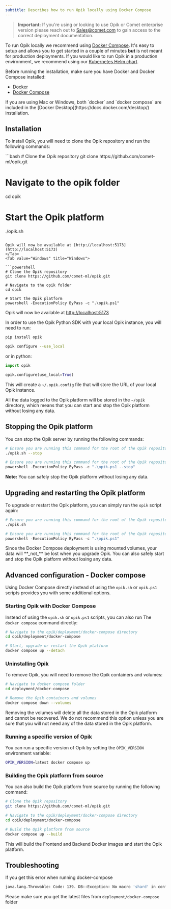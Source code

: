 ```yaml
---
subtitle: Describes how to run Opik locally using Docker Compose
---
```


> **Important:** If you're using or looking to use Opik or Comet enterprise version please reach out to Sales@comet.com to gain access to the correct deployment documentation.

To run Opik locally we recommend using [Docker Compose](https://docs.docker.com/compose/). It's easy to setup and allows you to get started in a couple of minutes **but** is not meant for production deployments. If you would like to run Opik in a production environment, we recommend using our [Kubernetes Helm chart](/self-host/kubernetes).

Before running the installation, make sure you have Docker and Docker Compose installed:

- [Docker](https://docs.docker.com/get-docker/)
- [Docker Compose](https://docs.docker.com/compose/install/)

<Note>
  If you are using Mac or Windows, both `docker` and `docker compose` are included in the [Docker
  Desktop](https://docs.docker.com/desktop/) installation.
</Note>

## Installation

To install Opik, you will need to clone the Opik repository and run the following commands:

<Tabs>
 <Tab value="Linux / Mac" title="Linux / Mac">
```bash
# Clone the Opik repository
git clone https://github.com/comet-ml/opik.git

# Navigate to the opik folder

cd opik

# Start the Opik platform

./opik.sh

````

Opik will now be available at [http://localhost:5173](http://localhost:5173)
</Tab>
<Tab value="Windows" title="Windows">

```powershell
# Clone the Opik repository
git clone https://github.com/comet-ml/opik.git

# Navigate to the opik folder
cd opik

# Start the Opik platform
powershell -ExecutionPolicy ByPass -c ".\opik.ps1"
````

Opik will now be available at [http://localhost:5173](http://localhost:5173)

</Tab>
</Tabs>

<Tip>
In order to use the Opik Python SDK with your local Opik instance, you will need to run:

```bash
pip install opik

opik configure --use_local
```

or in python:

```python
import opik

opik.configure(use_local=True)
```

This will create a `~/.opik.config` file that will store the URL of your local Opik instance.

</Tip>

All the data logged to the Opik platform will be stored in the `~/opik` directory, which means that you can start and stop the Opik platform without losing any data.

## Stopping the Opik platform

You can stop the Opik server by running the following commands:

<Tabs>
 <Tab value="Linux / Mac" title="Linux / Mac">

```bash
# Ensure you are running this command for the root of the Opik repository you cloned
./opik.sh --stop
```

</Tab>
 <Tab value="Windows" title="Windows">

```powershell
# Ensure you are running this command for the root of the Opik repository you cloned
powershell -ExecutionPolicy ByPass -c ".\opik.ps1 --stop"
```

</Tab>
</Tabs>

**Note:** You can safely stop the Opik platform without losing any data.

## Upgrading and restarting the Opik platform

To upgrade or restart the Opik platform, you can simply run the `opik` script again:

<Tabs>
 <Tab value="Linux / Mac" title="Linux / Mac">

```bash
# Ensure you are running this command for the root of the Opik repository you cloned
./opik.sh
```

</Tab>
 <Tab value="Windows" title="Windows">

```powershell
# Ensure you are running this command for the root of the Opik repository you cloned
powershell -ExecutionPolicy ByPass -c ".\opik.ps1"
```

</Tab>
</Tabs>

<Tip>
  Since the Docker Compose deployment is using mounted volumes, your data will **_not_** be lost when you upgrade Opik.
  You can also safely start and stop the Opik platform without losing any data.
</Tip>

## Advanced configuration - Docker compose

Using Docker Compose directly instead of using the `opik.sh` or `opik.ps1`
scripts provides you with some additional options.

### Starting Opik with Docker Compose

Instead of using the `opik.sh` or `opik.ps1` scripts, you can also run The
`docker compose` command directly:

```bash
# Navigate to the opik/deployment/docker-compose directory
cd opik/deployment/docker-compose

# Start, upgrade or restart the Opik platform
docker compose up --detach
```

### Uninstalling Opik

To remove Opik, you will need to remove the Opik containers and volumes:

```bash
# Navigate to docker compose folder
cd deployment/docker-compose

# Remove the Opik containers and volumes
docker compose down --volumes
```

<Warning>
  Removing the volumes will delete all the data stored in the Opik platform and cannot be recovered. We do not recommend
  this option unless you are sure that you will not need any of the data stored in the Opik platform.
</Warning>

### Running a specific version of Opik

You can run a specific version of Opik by setting the `OPIK_VERSION` environment
variable:

```bash
OPIK_VERSION=latest docker compose up
```

### Building the Opik platform from source

You can also build the Opik platform from source by running the following command:

```bash
# Clone the Opik repository
git clone https://github.com/comet-ml/opik.git

# Navigate to the opik/deployment/docker-compose directory
cd opik/deployment/docker-compose

# Build the Opik platform from source
docker compose up --build
```

This will build the Frontend and Backend Docker images and start the Opik platform.

## Troubleshooting

If you get this error when running docker-compose

```bash
java.lang.Throwable: Code: 139. DB::Exception: No macro 'shard' in config while processing substitutions in '/clickhouse/tables/{shard}/opik/automation_rule_evaluator_logs' at '20' or macro is not supported here. (NO_ELEMENTS_IN_CONFIG) (version 24.3.6.48 (official build))
```

Please make sure you get the latest files from `deployment/docker-compose` folder
